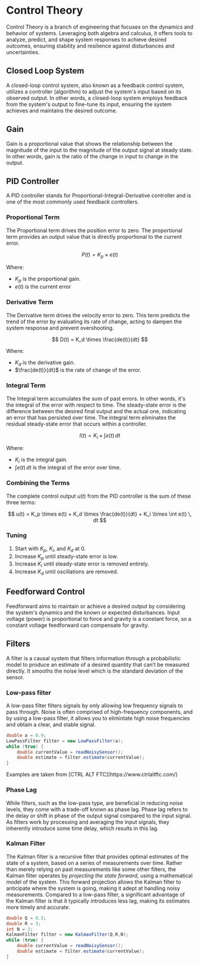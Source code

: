 
# Control Theory

Control Theory is a branch of engineering that focuses on the dynamics and behavior of systems. Leveraging both algebra and calculus, it offers tools to analyze, predict, and shape system responses to achieve desired outcomes, ensuring stability and resilience against disturbances and uncertainties.

## Closed Loop System

A closed-loop control system, also known as a feedback control system, utilizes a controller (algorithm) to adjust the system's input based on its observed output. In other words, a closed-loop system employs feedback from the system's output to fine-tune its input, ensuring the system achieves and maintains the desired outcome.

## Gain

Gain is a proportional value that shows the relationship between the magnitude of the input to the magnitude of the output signal at steady state. In other words, gain is the ratio of the change in input to change in the output.

## PID Controller

A PID controller stands for Proportional-Integral-Derivative controller and is one of the most commonly used feedback controllers.

### Proportional Term

The Proportional term drives the position error to zero. The proportional term provides an output value that is directly proportional to the current error.

$$
P(t) = K_p \times e(t)
$$

Where:

- $K_p$ is the proportional gain.
- $e(t)$ is the current error

### Derivative Term

The Derivative term drives the velocity error to zero. This term predicts the trend of the error by evaluating its rate of change, acting to dampen the system response and prevent overshooting.

$$
D(t) = K_d \times \frac{de(t)}{dt}
$$

Where:

- $K_d$ is the derivative gain.
- $\frac{de(t)}{dt}$ is the rate of change of the error.

### Integral Term

The Integral term accumulates the sum of past errors. In other words, it's the integral of the error with respect to time. The steady-state error is the difference between the desired final output and the actual one, indicating an error that has persisted over time. The integral term eliminates the residual steady-state error that occurs within a controller.

$$
I(t) = K_i \times \int e(t) \, dt
$$

Where:

- $K_i$ is the integral gain.
- $\int e(t) \, dt$ is the integral of the error over time.

### Combining the Terms

The complete control output $u(t)$ from the PID controller is the sum of these three terms:

$$
u(t) = K_p \times e(t) + K_d \times \frac{de(t)}{dt} + K_i \times \int e(t) \, dt
$$

### Tuning

1. Start with $K_p$, $K_i$, and $K_d$ at 0.
2. Increase $K_p$ until steady-state error is low.
3. Increase $K_i$ until steady-state error is removed entirely.
4. Increase $K_d$ until oscillations are removed.

## Feedforward Control

Feedforward aims to maintain or achieve a desired output by considering the system's dynamics and the known or expected disturbances. Input voltage (power) is proportional to force and gravity is a constant force, so a constant voltage feedforward can compensate for gravity.

## Filters

A filter is a causal system that filters information through a
probabilistic model to produce an estimate of a desired quantity that can’t be measured
directly. It smooths the noise level which is the standard deviation of the sensor.

### Low-pass filter

A low-pass filter filters signals by only allowing low frequency signals to pass through. Noise is often comprised of high-frequency components, and by using a low-pass filter, it allows you to elimintate high noise frequencies and obtain a clear, and stable signal.

```java
double a = 0.9;
LowPassFilter filter = new LowPassFilter(a);
while (true) {
    double currentValue = readNoisySensor();
    double estimate = filter.estimate(currentValue);
}
```

<Callout type="info" emoji="💡">
  Examples are taken from [CTRL ALT FTC](https://www.ctrlaltftc.com/)
</Callout>

### Phase Lag

While filters, such as the low-pass type, are beneficial in reducing noise levels, they come with a trade-off known as phase lag. Phase lag refers to the delay or shift in phase of the output signal compared to the input signal. As filters work by processing and averaging the input signals, they inherently introduce some time delay, which results in this lag. 

### Kalman Filter

The Kalman filter is a recursive filter that provides optimal estimates of the state of a system, based on a series of measurements over time. Rather than merely relying on past measurements like some other filters, the Kalman filter operates by *projecting the state forward*, using a mathematical model of the system. This forward projection allows the Kalman filter to anticipate where the system is going, making it adept at handling noisy measurements. Compared to a low-pass filter, a significant advantage of the Kalman filter is that it typically introduces less lag, making its estimates more timely and accurate. 

```java
double Q = 0.3;
double R = 3;
int N = 3;
KalmanFilter filter = new KalmanFilter(Q,R,N);
while (true) {
    double currentValue = readNoisySensor();
    double estimate = filter.estimate(currentValue);
}
```